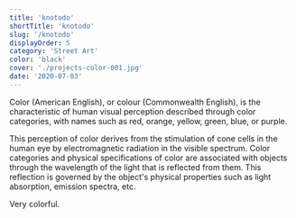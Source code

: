 ```yaml
---
title: 'knotodo'
shortTitle: 'knotodo'
slug: '/knotodo'
displayOrder: 5
category: 'Street Art'
color: 'black'
cover: './projects-color-001.jpg'
date: '2020-07-03'
---
```


Color (American English), or colour (Commonwealth English), is the characteristic of human visual perception described through color categories, with names such as red, orange, yellow, green, blue, or purple.

This perception of color derives from the stimulation of cone cells in the human eye by electromagnetic radiation in the visible spectrum. Color categories and physical specifications of color are associated with objects through the wavelength of the light that is reflected from them. This reflection is governed by the object's physical properties such as light absorption, emission spectra, etc.

Very colorful.

